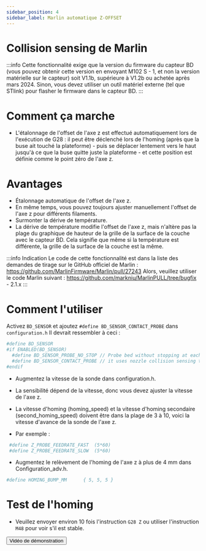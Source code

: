 ```yaml
---
sidebar_position: 4
sidebar_label: Marlin automatique Z-OFFSET
---
```


# Collision sensing de Marlin

:::info
Cette fonctionnalité exige que la version du firmware du capteur BD (vous pouvez obtenir cette version en envoyant M102 S - 1, et non la version matérielle sur le capteur)
soit V1.1b, supérieure à V1.2b ou achetée après mars 2024. Sinon, vous devez utiliser un outil matériel externe (tel que STlink) pour flasher le firmware dans le capteur BD.
:::

# Comment ça marche

* L'étalonnage de l'offset de l'axe z est effectué automatiquement lors de l'exécution de G28 : il peut être déclenché lors de l'homing (après que la buse ait touché la plateforme) - puis se déplacer lentement vers le haut jusqu'à ce que la buse quitte juste la plateforme - et cette position est définie comme le point zéro de l'axe z.

# Avantages

* Étalonnage automatique de l'offset de l'axe z.
* En même temps, vous pouvez toujours ajuster manuellement l'offset de l'axe z pour différents filaments.
* Surmonter la dérive de température.
* La dérive de température modifie l'offset de l'axe z, mais n'altère pas la plage du graphique de hauteur de la grille de la surface de la couche avec le capteur BD. Cela signifie que même si la température est différente, la grille de la surface de la couche est la même.

:::info Indication
Le code de cette fonctionnalité est dans la liste des demandes de tirage sur le GitHub officiel de Marlin : https://github.com/MarlinFirmware/Marlin/pull/27243
Alors, veuillez utiliser le code Marlin suivant : https://github.com/markniu/MarlinPULL/tree/bugfix - 2.1.x
:::

# Comment l'utiliser

Activez `BD_SENSOR` et ajoutez `#define BD_SENSOR_CONTACT_PROBE` dans `configuration.h`
Il devrait ressembler à ceci :

``` bash
#define BD_SENSOR
#if ENABLED(BD_SENSOR)
  #define BD_SENSOR_PROBE_NO_STOP // Probe bed without stopping at each probe point`
  #define BD_SENSOR_CONTACT_PROBE // it uses nozzle collision sensing to probe while homing`
#endif
```
* Augmentez la vitesse de la sonde dans configuration.h.

* La sensibilité dépend de la vitesse, donc vous devez ajuster la vitesse de l'axe z.
* La vitesse d'homing (homing_speed) et la vitesse d'homing secondaire (second_homing_speed) doivent être dans la plage de 3 à 10, voici la vitesse d'avance de la sonde de l'axe z.
* Par exemple :
``` bash
 #define Z_PROBE_FEEDRATE_FAST  (5*60)
 #define Z_PROBE_FEEDRATE_SLOW  (5*60)
```
* Augmentez le relèvement de l'homing de l'axe z à plus de 4 mm dans Configuration_adv.h.
``` bash
#define HOMING_BUMP_MM      { 5, 5, 5 } 
```
# Test de l'homing
* Veuillez envoyer environ 10 fois l'instruction `G28 Z` ou utiliser l'instruction `M48` pour voir s'il est stable.

<Button variant="contained" disableElevation href="https://www.youtube.com/watch?v=DzmGyJNS9bY">Vidéo de démonstration</Button> 